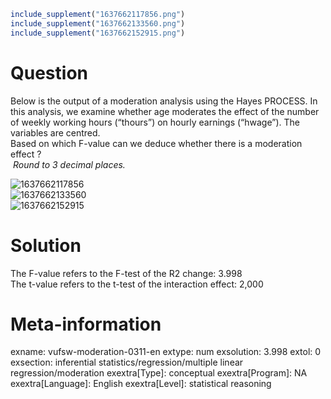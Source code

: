 ```r
include_supplement("1637662117856.png")
include_supplement("1637662133560.png")
include_supplement("1637662152915.png")
```

Question
========
Below is the output of a moderation analysis using the Hayes PROCESS. In
this analysis, we examine whether age moderates the effect of the number
of weekly working hours ("thours") on hourly earnings ("hwage"). The
variables are centred.  
Based on which F-value can we deduce whether there is a moderation
effect ?  
* Round to 3 decimal places.*  
  
<img src="1637662117856.png" class="fr-fic fr-dii tvcss_2"
alt="1637662117856" />  
<img src="1637662133560.png" class="fr-fic fr-dii tvcss_2"
alt="1637662133560" />  
<img src="1637662152915.png" class="fr-fic fr-dii tvcss_2"
alt="1637662152915" />


Solution
========





The F-value refers to the F-test of the R2 change: 3.998  
The t-value refers to the t-test of the interaction effect: 2,000





Meta-information
================
exname: vufsw-moderation-0311-en
extype: num
exsolution: 3.998
extol: 0
exsection: inferential statistics/regression/multiple linear regression/moderation
exextra[Type]: conceptual
exextra[Program]: NA
exextra[Language]: English
exextra[Level]: statistical reasoning


